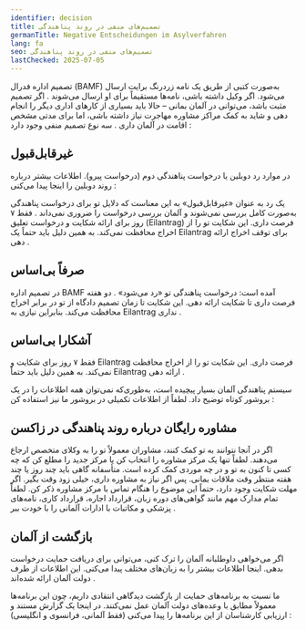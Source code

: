 ```yaml
---
identifier: decision
title: تصمیم‌های منفی در روند پناهندگی
germanTitle: Negative Entscheidungen im Asylverfahren
lang: fa
seo: تصمیم‌های منفی در روند پناهندگی
lastChecked: 2025-07-05
---
```


تصمیم اداره فدرال (BAMF) به‌صورت کتبی از طریق یک نامه زردرنگ برایت ارسال می‌شود. اگر وکیل داشته باشی، نامه‌ها مستقیماً برای او ارسال می‌شوند
.
اگر تصمیم مثبت باشد، می‌توانی در آلمان بمانی – حالا باید بسیاری از کارهای اداری دیگر را انجام دهی و شاید به کمک مراکز مشاوره مهاجرت نیاز داشته باشی، اما برای مدتی مشخص اقامت در آلمان داری
.
سه نوع تصمیم منفی وجود دارد
:

## غیرقابل‌قبول

در موارد رد دوبلین یا درخواست پناهندگی دوم (درخواست پیرو). اطلاعات بیشتر درباره روند دوبلین را اینجا پیدا می‌کنی
: 
<InternalShortLink identifier="dublin" />

یک رد به عنوان «غیرقابل‌قبول» به این معناست که دلایل تو برای درخواست پناهندگی به‌صورت کامل بررسی نمی‌شوند و آلمان بررسی درخواست را ضروری نمی‌داند
.
فقط ۷ روز برای ارائه شکایت و درخواست تعلیق (Eilantrag) فرصت داری. این شکایت تو را از اخراج محافظت نمی‌کند. به همین دلیل باید حتماً یک Eilantrag برای توقف اخراج ارائه دهی
.

## صرفاً بی‌اساس

در تصمیم اداره BAMF آمده است: درخواست پناهندگی تو «رد می‌شود»
.
دو هفته فرصت داری تا شکایت ارائه دهی. این شکایت تا زمان تصمیم دادگاه از تو در برابر اخراج محافظت می‌کند. بنابراین نیازی به Eilantrag نداری
.

## آشکارا بی‌اساس

فقط ۷ روز برای شکایت و Eilantrag فرصت داری. این شکایت تو را از اخراج محافظت نمی‌کند. به همین دلیل باید حتماً Eilantrag ارائه دهی
.

<Block identifier="get-legal-advice" />

سیستم پناهندگی آلمان بسیار پیچیده است، به‌طوری‌که نمی‌توان همه اطلاعات را در یک بروشور کوتاه توضیح داد. لطفاً از اطلاعات تکمیلی در بروشور ما نیز استفاده کن
:
<InternalShortLink identifier="procedure" />

## مشاوره رایگان درباره روند پناهندگی در زاکسن

<Block identifier="counseling_addresses" />

اگر در آنجا نتوانند به تو کمک کنند، مشاوران معمولاً تو را به وکلای متخصص ارجاع می‌دهند. لطفاً تنها یک مرکز مشاوره را انتخاب کن یا مرکز جدید را مطلع کن که چه کسی تا کنون به تو و در چه موردی کمک کرده است. متأسفانه گاهی باید چند روز یا چند هفته منتظر وقت ملاقات بمانی. پس اگر نیاز به مشاوره داری، خیلی زود وقت بگیر. اگر مهلت شکایت وجود دارد، حتماً این موضوع را هنگام تماس با مرکز مشاوره ذکر کن. لطفاً تمام مدارک مهم مانند گواهی‌های دوره زبان، قرارداد اجاره، قرارداد کاری، نامه‌های پزشکی و مکاتبات با ادارات آلمانی را با خودت ببر
.

## بازگشت از آلمان

اگر می‌خواهی داوطلبانه آلمان را ترک کنی، می‌توانی برای دریافت حمایت درخواست بدهی. اینجا اطلاعات بیشتر را به زبان‌های مختلف پیدا می‌کنی. این اطلاعات از طرف دولت آلمان ارائه شده‌اند
.

<ExternalShortLink identifier="return" />

ما نسبت به برنامه‌های حمایت از بازگشت دیدگاهی انتقادی داریم، چون این برنامه‌ها معمولاً مطابق با وعده‌های دولت آلمان عمل نمی‌کنند. در اینجا یک گزارش مستند و ارزیابی کارشناسان از این برنامه‌ها را پیدا می‌کنی
(فقط آلمانی، فرانسوی و انگلیسی)
:
<ExternalShortLink identifier="return-watch" />

